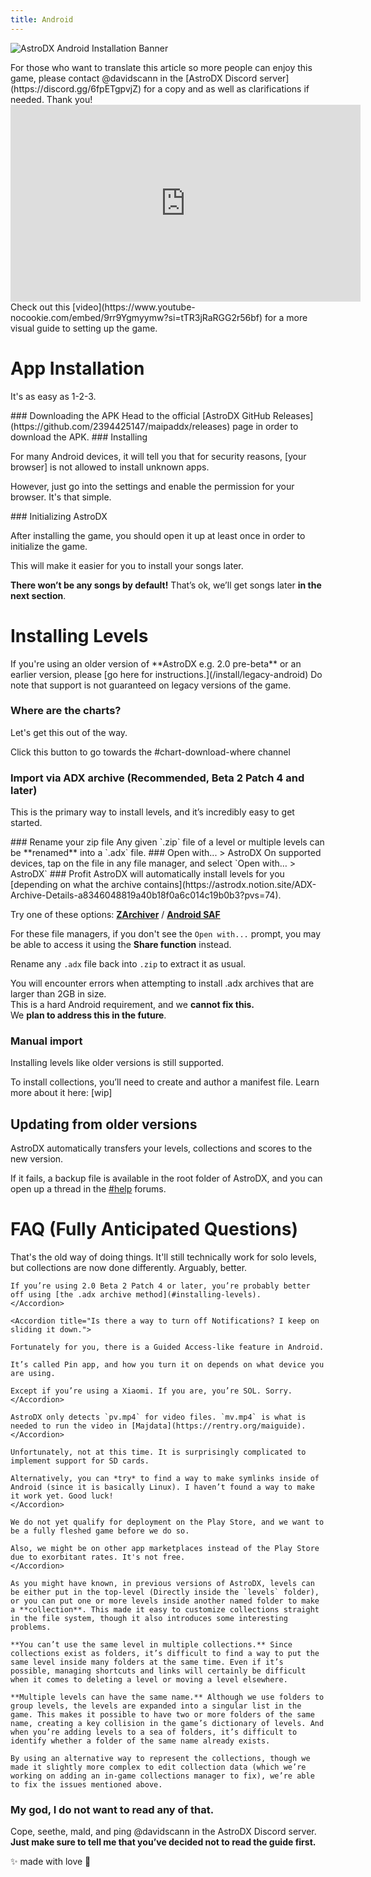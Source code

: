 ```yaml
---
title: Android
---
```


![AstroDX Android Installation Banner](content/media/androidguidebanner.webp)


<Callout title="Translators needed!" type="info">
  For those who want to translate this article so more people can enjoy this
  game, please contact @davidscann in the [AstroDX Discord
  server](https://discord.gg/6fpETgpvjZ) for a copy and as well as clarifications if
  needed. Thank you!
</Callout>

<iframe
  width="560"
  height="315"
  src="https://www.youtube-nocookie.com/embed/9rr9Ygmyymw?si=tTR3jRaRGG2r56bf"
  title="YouTube video player"
  frameBorder="0"
  allow="accelerometer; autoplay; clipboard-write; encrypted-media; gyroscope; picture-in-picture; web-share"
  referrerPolicy="strict-origin-when-cross-origin"
  allowFullScreen
></iframe>
Check out this
[video](https://www.youtube-nocookie.com/embed/9rr9Ygmyymw?si=tTR3jRaRGG2r56bf)
for a more visual guide to setting up the game.

# App Installation

It's as easy as 1-2-3.

<Steps>
<Step>
### Downloading the APK
Head to the official [AstroDX GitHub Releases](https://github.com/2394425147/maipaddx/releases) page in order to download the APK.
</Step>
<Step>
### Installing

For many Android devices, it will tell you that for security reasons, [your browser] is not allowed to install unknown apps.

However, just go into the settings and enable the permission for your browser. It's that simple.

</Step>

<Step>
### Initializing AstroDX

After installing the game, you should open it up at least once in order to initialize the game.

This will make it easier for you to install your songs later.

</Step>
</Steps>

**There won’t be any songs by default!** That’s ok, we’ll get songs later **in the next section**.

# Installing Levels

<Callout>
  If you're using an older version of **AstroDX e.g. 2.0 pre-beta** or an
  earlier version, please [go here for instructions.](/install/legacy-android) Do note that support is
  not guaranteed on legacy versions of the game.
</Callout>

### Where are the charts?

Let's get this out of the way.

<Cards>
  <Card
    title="Chart download where?"
    href="https://discord.com/channels/892807792996536453/1081048213185900584"
  >
    Click this button to go towards the #chart-download-where channel
  </Card>
</Cards>

### **Import via ADX archive** **(Recommended, Beta 2 Patch 4 and later)**

This is the primary way to install levels, and it’s incredibly easy to get started.

<Steps>

<Step>
  ### Rename your zip file
  Any given `.zip` file of a level or multiple levels can be **renamed** into a `.adx` file.
</Step>

<Step>
  ### Open with... > AstroDX
  On supported devices, tap on the file in any file manager, and select `Open with… > AstroDX`
</Step>

<Step>
  ### Profit
  AstroDX will automatically install levels for you [depending on what the archive contains](https://astrodx.notion.site/ADX-Archive-Details-a8346048819a40b18f0a6c014c19b0b3?pvs=74).
</Step>

</Steps>

<Callout title="On some devices, (for example Xiaomi or some Samsung devices), your file manager may not offfer the option to open with AstroDX." type="warn">

Try one of these options:
[**ZArchiver**](https://play.google.com/store/apps/details?id=ru.zdevs.zarchiver&hl=en) /
[**Android SAF**](https://play.google.com/store/apps/details?id=com.marc.files&pcampaignid=web_share)

For these file managers, if you don't see the `Open with...` prompt, you may be able to access it using the **Share function** instead.
</Callout>

Rename any `.adx` file back into `.zip` to extract it as usual.

<Callout title="Android's limitation: .adx files cannot be larger than 2GB">

You will encounter errors when attempting to install .adx archives that are larger than 2GB in size. <br />This is a hard Android requirement, and we **cannot fix this.**<br />
We **plan to address this in the future**.
</Callout>

### Manual import

Installing levels like older versions is still supported.

To install collections, you’ll need to create and author a manifest file. Learn more about it here: [wip]

## Updating from older versions

AstroDX automatically transfers your levels, collections and scores to the new version.

If it fails, a backup file is available in the root folder of AstroDX, and you can open up a thread in the [#help](https://discord.com/channels/892807792996536453/1017394299933044847) forums.

# FAQ (Fully Anticipated Questions)

<Accordions>
	<Accordion title="I've put the .rar/.zip file into `/levels`, but it's still not working!">

That's the old way of doing things. It'll still technically work for solo levels, but collections are now done differently. Arguably, better.

    If you’re using 2.0 Beta 2 Patch 4 or later, you’re probably better off using [the .adx archive method](#installing-levels).
    </Accordion>

    <Accordion title="Is there a way to turn off Notifications? I keep on sliding it down.">

    Fortunately for you, there is a Guided Access-like feature in Android.

    It’s called Pin app, and how you turn it on depends on what device you are using.

    Except if you’re using a Xiaomi. If you are, you’re SOL. Sorry.
    </Accordion>

<Accordion title="I've put the mv.mp4 (or bg.mp4) file into the folder, but it isn't playing!">

    AstroDX only detects `pv.mp4` for video files. `mv.mp4` is what is needed to run the video in [Majdata](https://rentry.org/maiguide).
    </Accordion>

<Accordion title="Is there SD card support?">

    Unfortunately, not at this time. It is surprisingly complicated to implement support for SD cards.

    Alternatively, you can *try* to find a way to make symlinks inside of Android (since it is basically Linux). I haven’t found a way to make it work yet. Good luck!
    </Accordion>

<Accordion title="Why isn't the game on the Google Play Store?">

    We do not yet qualify for deployment on the Play Store, and we want to be a fully fleshed game before we do so.

    Also, we might be on other app marketplaces instead of the Play Store due to exorbitant rates. It's not free.
    </Accordion>

<Accordion title="[2.0 Beta] Why are we changing the storage layout?">

    As you might have known, in previous versions of AstroDX, levels can be either put in the top-level (Directly inside the `levels` folder), or you can put one or more levels inside another named folder to make a **collection**. This made it easy to customize collections straight in the file system, though it also introduces some interesting problems.

    **You can’t use the same level in multiple collections.** Since collections exist as folders, it’s difficult to find a way to put the same level inside many folders at the same time. Even if it’s possible, managing shortcuts and links will certainly be difficult when it comes to deleting a level or moving a level elsewhere.

    **Multiple levels can have the same name.** Although we use folders to group levels, the levels are expanded into a singular list in the game. This makes it possible to have two or more folders of the same name, creating a key collision in the game’s dictionary of levels. And when you’re adding levels to a sea of folders, it’s difficult to identify whether a folder of the same name already exists.

    By using an alternative way to represent the collections, though we made it slightly more complex to edit collection data (which we’re working on adding an in-game collections manager to fix), we’re able to fix the issues mentioned above.

</Accordion>
</Accordions>

### **My god, I do not want to read any of that.**

Cope, seethe, mald, and ping @davidscann in the AstroDX Discord server.
**Just make sure to tell me that you’ve decided not to read the guide first.**

<p className="font-serif text-center italic text-xl"> ✨ made with love 💖 </p>
